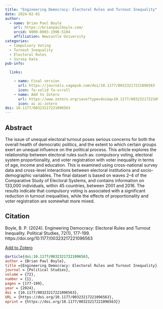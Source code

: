 ```yaml
---
title: "Engineering Democracy: Electoral Rules and Turnout Inequality"
date: 2024-02-01
author:
  - name: Brian Paul Boyle
    url: https://brianpaulboyle.com/
    orcid: 0000-0003-1996-5104
    affiliation: Newcastle University
categories: 
  - Compulsory Voting
  - Turnout Inequality
  - Electoral Rules
  - Survey Data
pub-info:

  links:

    - name: Final version
      url: https://journals.sagepub.com/doi/10.1177/00323217221096563
      icon: fa-solid fa-scroll
    - name: Add to Zotero
      url: https://www.zotero.org/save?type=doi&q=10.1177/00323217221096563
      icon: ai ai-zotero
doi: 10.1177/00323217221096563
---
```


## Abstract

The issue of unequal electoral turnout poses serious concerns for both the overall health of democratic politics, and the extent to which certain groups exert an unequal influence on the political process. This article explores the relationship between electoral rules such as: compulsory voting, electoral system proportionality, and voter registration with voter inequality in terms of age, income and education. This is examined using cross-national survey data and cross-level interactions between electoral institutions and socio-demographic variables. The final dataset is based on waves 2--4 of the Comparative Study of Electoral Systems, and contains information on 133,000 individuals, within 45 countries, between 2001 and 2016. The results indicate that compulsory voting is associated with a significant reduction in turnout inequalities, while the effects of proportionality and voter registration are somewhat more mixed.

## Citation

Boyle, B. P. (2024). Engineering Democracy: Electoral Rules and Turnout Inequality. Political Studies, 72(1), 177-199. https://doi.org/10.1177/00323217221096563

<p class="buttons" style="text-align:center;">

<a class="btn btn-danger btn-sm" target="_blank" href="https://www.zotero.org/save?type=doi&q=10.1177/00323217221096563">Add to Zotero </a>

</p>

``` bibtex
@article{doi:10.1177/00323217221096563,
author = {Brian Paul Boyle},
title ={Engineering Democracy: Electoral Rules and Turnout Inequality},
journal = {Political Studies},
volume = {72},
number = {1},
pages = {177-199},
year = {2024},
doi = {10.1177/00323217221096563},
URL = {https://doi.org/10.1177/00323217221096563},
eprint = {https://doi.org/10.1177/00323217221096563}}
```
